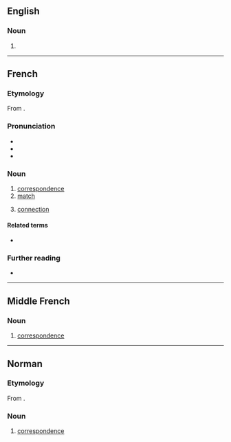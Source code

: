 ==English==

===Noun===
{{head|en|misspelling}}

# {{misspelling of|en|correspondence}}

----

==French==

===Etymology===
From {{etyl|ML.|fr}} {{m|la|correspondentia}}.

===Pronunciation===
* {{fr-IPA}}
* {{audio|fr|Fr-correspondance.ogg|Audio (la correspondance)}}
* {{rhymes|fr|ɑ̃s}}

===Noun===
{{fr-noun|f}}

# [[correspondence]]
# [[match]]
# {{lb|fr|transport}} [[connection]]

====Related terms====
* {{l|fr|correspondre}}

===Further reading===
* {{R:TLFi}}

----

==Middle French==

===Noun===
{{frm-noun|f}}

# [[correspondence]] {{gloss|mutual written communication}}

----

==Norman==

===Etymology===
From {{der|nrf|ML.|correspondentia}}.

===Noun===
{{nrf-noun|f}}

# {{lb|nrf|Jersey}} [[correspondence]]
